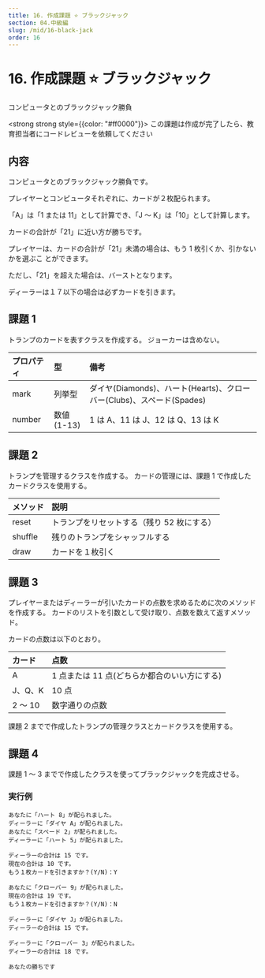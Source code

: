```yaml
---
title: 16. 作成課題 ⭐ ブラックジャック
section: 04.中級編
slug: /mid/16-black-jack
order: 16
---
```


# 16. 作成課題 ⭐ ブラックジャック

<p className="game-content">コンピュータとのブラックジャック勝負</p>

<strong strong style={{color: "#ff0000"}}>
  この課題は作成が完了したら、教育担当者にコードレビューを依頼してください
</strong>

## 内容

コンピュータとのブラックジャック勝負です。

プレイヤーとコンピュータそれぞれに、カードが２枚配られます。

「A」は「1 または 11」として計算でき、「J ～ K」は「10」として計算します。

カードの合計が「21」に近い方が勝ちです。

プレイヤーは、カードの合計が「21」未満の場合は、もう 1 枚引くか、引かないかを選ぶこ
とができます。

ただし、「21」を超えた場合は、バーストとなります。

ディーラーは１７以下の場合は必ずカードを引きます。

## 課題 1

トランプのカードを表すクラスを作成する。
ジョーカーは含めない。

| プロパティ | 型         | 備考                                                                  |
| :--------- | :--------- | :-------------------------------------------------------------------- |
| mark       | 列挙型     | ダイヤ(Diamonds)、ハート(Hearts)、クローバー(Clubs)、スペード(Spades) |
| number     | 数値(1-13) | 1 は A、11 は J、12 は Q、13 は K                                     |

## 課題 2

トランプを管理するクラスを作成する。
カードの管理には、課題 1 で作成したカードクラスを使用する。

| メソッド | 説明                                       |
| :------- | :----------------------------------------- |
| reset    | トランプをリセットする（残り 52 枚にする） |
| shuffle  | 残りのトランプをシャッフルする             |
| draw     | カードを１枚引く                           |

## 課題 3

プレイヤーまたはディーラーが引いたカードの点数を求めるために次のメソッドを作成する。
カードのリストを引数として受け取り、点数を数えて返すメソッド。

カードの点数は以下のとおり。

| カード  | 点数                                         |
| :------ | :------------------------------------------- |
| A       | 1 点または 11 点(どちらか都合のいい方にする) |
| J、Q、K | 10 点                                        |
| 2 ～ 10 | 数字通りの点数                               |

課題 2 までで作成したトランプの管理クラスとカードクラスを使用する。

## 課題 4

課題 1 ～ 3 までで作成したクラスを使ってブラックジャックを完成させる。

### 実行例

```
あなたに「ハート 8」が配られました。
ディーラーに「ダイヤ A」が配られました。
あなたに「スペード 2」が配られました。
ディーラーに「ハート 5」が配られました。

ディーラーの合計は 15 です。
現在の合計は 10 です。
もう１枚カードを引きますか？(Y/N)：Y

あなたに「クローバー 9」が配られました。
現在の合計は 19 です。
もう１枚カードを引きますか？(Y/N)：N

ディーラーに「ダイヤ J」が配られました。
ディーラーの合計は 15 です。

ディーラーに「クローバー 3」が配られました。
ディーラーの合計は 18 です。

あなたの勝ちです
```